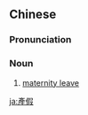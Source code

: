 {{also|产假}}
==Chinese==
{{zh-forms|s=产假}}

===Pronunciation===
{{zh-pron
|m=chǎnjià
|c=caan2 gaa3
|mn=sán-ká/sán-kà
|cat=n
}}

===Noun===
{{zh-noun}}

# [[maternity leave]]

[[ja:產假]]